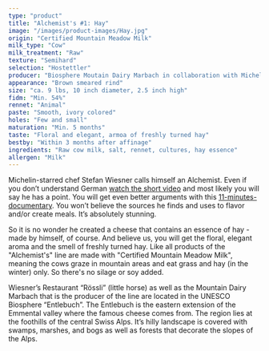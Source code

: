 ```yaml
---
type: "product"
title: "Alchemist's #1: Hay"
image: "/images/product-images/Hay.jpg"
origin: "Certified Mountain Meadow Milk"
milk_type: "Cow"
milk_treatment: "Raw"
texture: "Semihard"
selection: "Hostettler"
producer: "Biosphere Moutain Dairy Marbach in collaboration with Michelin-Star Chef Stefan Wiesner"
appearance: "Brown smeared rind"
size: "ca. 9 lbs, 10 inch diameter, 2.5 inch high"
fidm: "Min. 54%"
rennet: "Animal"
paste: "Smooth, ivory colored"
holes: "Few and small"
maturation: "Min. 5 months"
taste: "Floral and elegant, armoa of freshly turned hay"
bestby: "Within 3 months after affinage"
ingredients: "Raw cow milk, salt, rennet, cultures, hay essence"
allergen: "Milk"
---
```


Michelin-starred chef Stefan Wiesner calls himself an Alchemist. Even if you don’t understand German [watch the short video](https://www.youtube.com/watch?v=FicdYNsrfoM&feature=youtu.be) and most likely you will say he has a point. You will get even better arguments with this [11-minutes-documentary](http://www.stefanwiesner.ch). You won’t believe the sources he finds and uses to flavor and/or create meals. It’s absolutely stunning.

So it is no wonder he created a cheese that contains an essence of hay - made by himself, of course. And believe us, you will get the floral, elegant aroma and the smell of freshly turned hay. Like all products of the "Alchemist's" line are made with "Certified Mountain Meadow Milk", meaning the cows graze in mountain areas and eat grass and hay (in the winter) only. So there's no silage or soy added.

Wiesner’s Restaurant “Rössli” (little horse) as well as the Mountain Dairy Marbach that is the producer of the line are located in the UNESCO Biosphere “Entlebuch”. The Entlebuch is the eastern extension of the Emmental valley where the famous cheese comes from. The region lies at the foothills of the central Swiss Alps. It’s hilly landscape is covered with swamps, marshes, and bogs as well as forests that decorate the slopes of the Alps.
